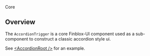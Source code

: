 
<Meta of={AccordionTrigger} />

<Title>AccordionTrigger</Title>

<span className="badge sb-unstyled">Core</span>

## Overview
The `AccordionTrigger` is a core Finblox-UI component used as a sub-component to construct a classic accordion style ui.

See [&lt;AccordionRoot /&gt;](?path=/docs/library-core-accordion--docs) for an example.

<ArgTypes />
